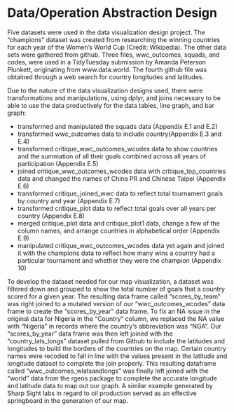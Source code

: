 # Data/Operation Abstraction Design


Five datasets were used in the data visualization design project.  The “champions” dataset was created from researching the winning countries for each year of the Women’s World Cup (Credit: Wikipedia).  The other data sets were gathered from github. Three files, wwc_outcomes, squads, and codes, were used in a TidyTuesday submission by Amanda Peterson Plunkett, originating from www.data.world.  The fourth github file was obtained through a web search for country longitudes and latitudes.  

Due to the nature of the data visualization designs used, there were transformations and manipulations, using dplyr, and joins necessary to be able to use the data productively for the data tables, line graph, and bar graph:

  - transformed and manipulated the squads data (Appendix E.1 and E.2) 
  - transformed wwc_outcomes data to include country(Appendix E.3 and E.4)
  - transformed critique_wwc_outcomes_wcodes data to show countries and the summation of all their goals combined across all years of participation (Appendix E.5)
  - joined critique_wwc_outcomes_wcodes data with critique_top_countries data and changed the names of China PR and Chinese Taipei (Appendix E.6)
  - transformed critique_joined_wwc data to reflect total tournament goals by country and year (Appendix E.7)
  - transformed critique_plot data to reflect total goals over all years per country (Appendix E.8)
  - merged critique_plot data and critique_plot1 data, change a few of the column names, and arrange countries in alphabetical order (Appendix E.9)
  - manipulated critique_wwc_outcomes_wcodes data yet again and joined it with the champions data to reflect how many wins a country had a particular tournament and whether they were the champion (Appendix 10)

To develop the dataset needed for our map visualization, a dataset was filtered down and grouped to show the total number of goals that a country scored for a given year. The resulting data frame called “scores_by_team” was right joined to a mutated version of our “wwc_outcomes_wcodes” data frame to create the “scores_by_year” data frame. To fix an NA issue in the original data for Nigeria in the “Country” column, we replaced the NA value with “Nigeria” in records where the country’s abbreviation was “NGA”. Our “scores_by_year” data frame was then left joined with the “country_lats_longs” dataset pulled from Github to include the latitudes and longitudes to build the borders of the countries on the map. Certain country names were recoded to fall in line with the values present in the latitude and longitude dataset to complete the join properly. This resulting dataframe called “wwc_outcomes_wlatsandlongs” was finally left joined with the “world” data from the rgeos package to complete the accurate longitude and latitude data to map out our graph. A similar example generated by Sharp Sight labs in regard to oil production served as an effective springboard in the generation of our map.


